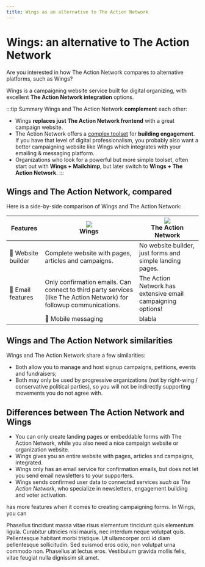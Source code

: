 ```yaml
---
title: Wings as an alternative to The Action Network
---
```


# Wings: an alternative to The Action Network

Are you interested in how The Action Network compares to alternative platforms, such as Wings? 

Wings is a campaigning website service built for digital organizing, with excellent **The Action Network integration** options. 

:::tip Summary
Wings and The Action Network **complement** each other:

- Wings **replaces just The Action Network frontend** with a great campaign website.
- The Action Network offers a [complex toolset](https://actionnetwork.org) for **building engagement**.  If you have that level of digital professionalism, you probably also want a better campaigning website like Wings which integrates with your emailing & messaging platform.
- Organizations who look for a powerful but more simple toolset, often start out with **Wings + Mailchimp**, but later switch to **Wings + The Action Network**. 
:::

## Wings and The Action Network, compared

Here is a side-by-side comparison of Wings and The Action Network:


| Features      | <img src="https://screens.wings.dev/Wings_PNG-copy-QjcLdWmyZCVSaK8u1Z5AhtLAaQZ1B6Dc6TaMVqdVciFMHCVevC0Rwrl9AneB5x049R8HRPoIKVbLKduvnFw5PwpuhUMbu3GFz7I7.png" className="logoImage" /> <br/>Wings         | <img src="https://screens.wings.dev/the-action-network-SjNVzkJzQpyoAUhWXXxY1aHUS6YaM1pLLykVxac0xnP00PoqQb9QZNT4VtXmyv4sqW1A4R6V3huDGtmB37UtbzBbpsbXE7rGXzOR.png" className="logoImage" /><br/>The Action Network |
| ------------- |--------------| ------|
| 📰 Website builder   | Complete website with pages, articles and campaigns.  |  No website builder, just forms and simple landing pages.  |
| 📧 Email features    | Only confirmation emails. Can connect to third party services (like The Action Network) for followup communications. | The Action Network has extensive email campaigning options!  |
	| 📲 Mobile messaging  |   blabla    |  Blabla  |



## Wings and The Action Network similarities

Wings and The Action Network share a few similarities:

- Both allow you to manage and host signup campaigns, petitions, events and fundraisers;
- Both may only be used by progressive organizations (not by right-wing / conservative political parties), so you will not be indirectly supporting movements you do not agree with.

## Differences between The Action Network and Wings

- You can only create landing pages or embeddable forms with The Action Network, while you also need a nice campaign website or organization website.
- Wings gives you an entire website with pages, articles and campaigns, integrated.
- Wings only has an email service for confirmation emails, but does not let you send email newsletters to your supporters.
- Wings sends confirmed user data to connected services _such as The Action Network_, who specialize in newsletters, engagement building and voter activation.

has more features when it comes to creating campaigning forms. In Wings, you can

Phasellus tincidunt massa vitae risus elementum tincidunt quis elementum ligula. Curabitur ultricies nisi mauris, nec interdum neque volutpat quis. Pellentesque habitant morbi tristique. Ut ullamcorper orci id diam pellentesque sollicitudin. Sed euismod eros odio, non volutpat urna commodo non. Phasellus at lectus eros. Vestibulum gravida mollis felis, vitae feugiat nulla dignissim sit amet.
